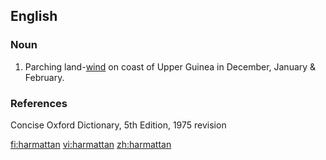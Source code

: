 ==English==

===Noun===
{{en-noun}}

# Parching land-[[wind]] on coast of Upper Guinea in December, January & February.

===References===
Concise Oxford Dictionary, 5th Edition, 1975 revision

[[fi:harmattan]]
[[vi:harmattan]]
[[zh:harmattan]]